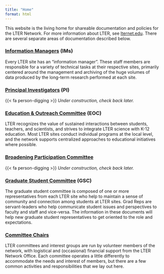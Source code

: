 ```yaml
---
title: "Home"
format: html
---
```


This website is the living home for shareable documentation and policies for the LTER Network. For more information about LTER, see [lternet.edu](https://lternet.edu/). There are several separate areas of documentation described below.

### [Information Managers](im/home.qmd) (IMs)

Every LTER site has an "information manager". These staff members are responsible for a variety of technical tasks at their respective sites, primarily centered around the management and archiving of the huge volumes of data produced by the long-term research performed at each site.

### [Principal Investigators](pi/home.qmd) (PI)

{{< fa person-digging >}}  _Under construction, check back later._

### [Education & Outreach Committee](edu/home.qmd) (EOC)

LTER recognizes the value of sustained interactions between students, teachers, and scientists, and strives to integrate LTER science with K-12 education. Most LTER sites conduct individual programs at the local level, and the network supports centralized approaches to educational initiatives where possible.

### [Broadening Participation Committee](broaden_particip/home.qmd)

{{< fa person-digging >}}  _Under construction, check back later._

### [Graduate Student Committee](grad/home.qmd) (GSC)

The graduate student committee is composed of one or more representatives from each LTER site who help to maintain a sense of community and connection among students at LTER sites. Grad Reps are servant-leaders who help communicate student issues and perspectives to faculty and staff and vice-versa. The information in these documents will help new graduate student representatives to get oriented to the role and expectations.

### [Committee Chairs](committee-chairs/home.qmd)

LTER committees and interest groups are run by volunteer members of the network, with logistical and (occasional) financial support from the LTER Network Office. Each committee operates a little differently to accommodate the needs and interest of members, but there are a few common activities and responsibilities that we lay out here.
